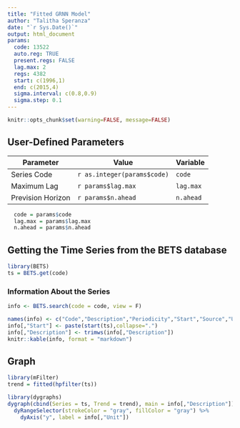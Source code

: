 ```yaml
---
title: "Fitted GRNN Model"
author: "Talitha Speranza"
date: "`r Sys.Date()`"
output: html_document
params:
  code: 13522
  auto.reg: TRUE
  present.regs: FALSE 
  lag.max: 2
  regs: 4382
  start: c(1996,1)
  end: c(2015,4)
  sigma.interval: c(0.8,0.9)
  sigma.step: 0.1
---
```


```r
knitr::opts_chunk$set(warning=FALSE, message=FALSE)
```

## User-Defined Parameters

 Parameter          | Value              | Variable
 ------------------ | ------------------ | ----------
 Series Code        | `r as.integer(params$code)`    | `code` 
 Maximum Lag        | `r params$lag.max` | `lag.max` 
 Prevision Horizon  | `r params$n.ahead` | `n.ahead`  

 
```r
  code = params$code
  lag.max = params$lag.max
  n.ahead = params$n.ahead
```


## Getting the Time Series from the BETS database

```r
library(BETS)
ts = BETS.get(code)
```

### Information About the Series

```r
info <- BETS.search(code = code, view = F)
```


```r
names(info) <- c("Code","Description","Periodicity","Start","Source","Unit")
info[,"Start"] <- paste(start(ts),collapse=".")
info[,"Description"] <- trimws(info[,"Description"])
knitr::kable(info, format = "markdown")
```

## Graph

```r
library(mFilter)
trend = fitted(hpfilter(ts))

library(dygraphs)
dygraph(cbind(Series = ts, Trend = trend), main = info[,"Description"]) %>%
  dyRangeSelector(strokeColor = "gray", fillColor = "gray") %>%
    dyAxis("y", label = info[,"Unit"]) 
```


